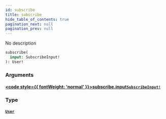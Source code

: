 ```yaml
---
id: subscribe
title: subscribe
hide_table_of_contents: true
pagination_next: null
pagination_prev: null
---
```








No description

```graphql
subscribe(
  input: SubscribeInput!
): User!
```


### Arguments

#### [<code style={{ fontWeight: 'normal' }}>subscribe.<b>input</b></code>](#)<Bullet />[`SubscribeInput!`](/inputs/subscribe-input) <Badge class="secondary" text="non-null"/> <Badge class="secondary" text="input"/>
> 
> 

### Type

#### [`User`](/objects/user) <Badge class="secondary" text="object"/>
> 
> 






